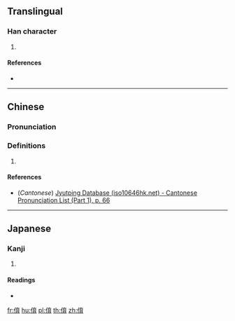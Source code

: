 ==Translingual==

===Han character===
{{Han char|rn=9|rad=人|as=08|sn=10|four=|canj=OYIB|ids=⿰亻育}}

# {{defn|Han|sort=人08}}

====References====
* {{Han ref|kx=0106.230|dkj=00738|dj=0227.060|hdz=10183.060|uh=4FFC|ud=20476}}

----

==Chinese==
{{zh-forms}}

===Pronunciation===
{{zh-pron
|m=yù
|c=juk6
|mc=
|oc=
|ma=
|cat=
}}

===Definitions===
{{zh-hanzi}}

# {{rfdef|lang=zh}}

====References====
* (''Cantonese'') [http://www.iso10646hk.net/jp/document/download.jsp Jyutping Database (iso10646hk.net) - Cantonese Pronunciation List (Part 1), p. 66]

----

==Japanese==

===Kanji===
{{ja-kanji|grade=|rs=人08}}

# {{defn|lang=ja|sort=人08}}

====Readings====
* {{ja-readings|on=[[いく]] (iku), [[きく]] (kiku), [[しゅく]] (shuku)|kun=[[かゆ]] (kayu), [[ひさぐ]] (hisagu)}}

[[fr:俼]]
[[hu:俼]]
[[pl:俼]]
[[th:俼]]
[[zh:俼]]